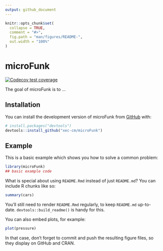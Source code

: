 ```yaml
---
output: github_document
---
```


<!-- README.md is generated from README.Rmd. Please edit that file -->

```r
knitr::opts_chunk$set(
  collapse = TRUE,
  comment = "#>",
  fig.path = "man/figures/README-",
  out.width = "100%"
)
```

# microFunk

<!-- badges: start -->
[![Codecov test coverage](https://codecov.io/gh/xec-cm/microFunk/branch/devel/graph/badge.svg)](https://app.codecov.io/gh/xec-cm/microFunk?branch=devel)
<!-- badges: end -->

The goal of microFunk is to ...

## Installation

You can install the development version of microFunk from [GitHub](https://github.com/) with:

``` r
# install.packages("devtools")
devtools::install_github("xec-cm/microFunk")
```

## Example

This is a basic example which shows you how to solve a common problem:

```r
library(microFunk)
## basic example code
```

What is special about using `README.Rmd` instead of just `README.md`? You can include R chunks like so:

```r
summary(cars)
```

You'll still need to render `README.Rmd` regularly, to keep `README.md` up-to-date. `devtools::build_readme()` is handy for this.

You can also embed plots, for example:

```r
plot(pressure)
```

In that case, don't forget to commit and push the resulting figure files, so they display on GitHub and CRAN.
